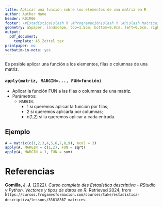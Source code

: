 ```yaml
---
title: Aplicar una función sobre los elementos de una matriz en R
author: Author Name
header: R01M06
footer: \#Estadística\slash R \#Programación\slash R \#R\slash Matrices
geometry: a5paper, landscape, top=1.5cm, bottom=0.9cm, left=0.5cm, right=0.5cm, headsep = 0.5cm, footskip = 12pt
output:
  pdf_document: 
    template: A5_Zettel.tex
printpaper: no
verbatim-in-note: yes
---
```

Es posible aplicar una función a los elementos, filas o columnas de una matriz.

### `apply(matriz, MARGIN=..., FUN=función)`
- Aplicar la función FUN a las filas o columnas de una matriz.
- Parámetros:
  - `MARGIN`: 
    - 1 si queremos aplicar la función por filas; 
    - 2 si queremos aplicarla por columnas; 
    - c(1,2) si la queremos aplicar a cada entrada.

## Ejemplo
```r
A = matrix(c(1,2,3,4,5,6,7,8,9), ncol = 3)
apply(A, MARGIN = c(1,2), FUN = sqrt)
apply(A, MARGIN = 1, FUN = sum)
```

\pagebreak

# Referencias

**Gomilla, J. J.** (2022). _Curso completo des Estadística descriptiva - RStudio y Python. Vectores y tipos de datos en R_. Retrieved 2024, from <code style="word-wrap: break-word;">https://cursos.frogamesformacion.com/courses/take/estadistica-descriptiva/lessons/33618867-matrices</code>.